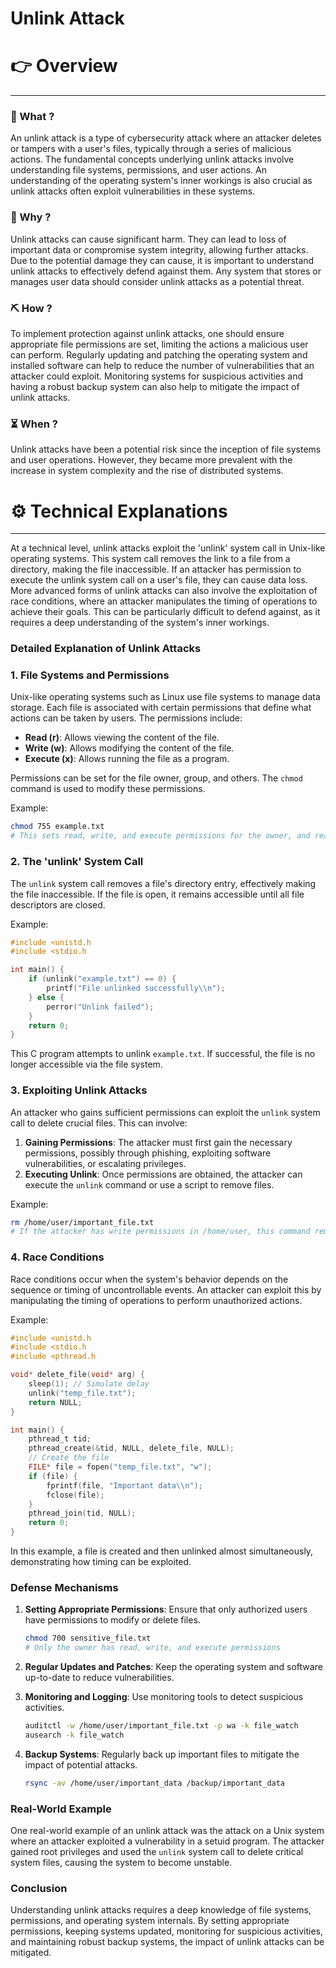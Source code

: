 # Unlink Attack


# 👉 Overview

---

### 👀 What ?

An unlink attack is a type of cybersecurity attack where an attacker deletes or tampers with a user's files, typically through a series of malicious actions. The fundamental concepts underlying unlink attacks involve understanding file systems, permissions, and user actions. An understanding of the operating system's inner workings is also crucial as unlink attacks often exploit vulnerabilities in these systems.


### 🧐 Why ?

Unlink attacks can cause significant harm. They can lead to loss of important data or compromise system integrity, allowing further attacks. Due to the potential damage they can cause, it is important to understand unlink attacks to effectively defend against them. Any system that stores or manages user data should consider unlink attacks as a potential threat.


### ⛏️ How ?

To implement protection against unlink attacks, one should ensure appropriate file permissions are set, limiting the actions a malicious user can perform. Regularly updating and patching the operating system and installed software can help to reduce the number of vulnerabilities that an attacker could exploit. Monitoring systems for suspicious activities and having a robust backup system can also help to mitigate the impact of unlink attacks.


### ⏳ When ?

Unlink attacks have been a potential risk since the inception of file systems and user operations. However, they became more prevalent with the increase in system complexity and the rise of distributed systems.


# ⚙️ Technical Explanations

---

At a technical level, unlink attacks exploit the 'unlink' system call in Unix-like operating systems. This system call removes the link to a file from a directory, making the file inaccessible. If an attacker has permission to execute the unlink system call on a user's file, they can cause data loss. More advanced forms of unlink attacks can also involve the exploitation of race conditions, where an attacker manipulates the timing of operations to achieve their goals. This can be particularly difficult to defend against, as it requires a deep understanding of the system's inner workings.

### Detailed Explanation of Unlink Attacks

### 1. File Systems and Permissions

Unix-like operating systems such as Linux use file systems to manage data storage. Each file is associated with certain permissions that define what actions can be taken by users. The permissions include:

- **Read (r)**: Allows viewing the content of the file.
- **Write (w)**: Allows modifying the content of the file.
- **Execute (x)**: Allows running the file as a program.

Permissions can be set for the file owner, group, and others. The `chmod` command is used to modify these permissions.

Example:

```bash
chmod 755 example.txt
# This sets read, write, and execute permissions for the owner, and read and execute permissions for group and others.

```

### 2. The 'unlink' System Call

The `unlink` system call removes a file's directory entry, effectively making the file inaccessible. If the file is open, it remains accessible until all file descriptors are closed.

Example:

```c
#include <unistd.h
#include <stdio.h

int main() {
    if (unlink("example.txt") == 0) {
        printf("File unlinked successfully\\n");
    } else {
        perror("Unlink failed");
    }
    return 0;
}

```

This C program attempts to unlink `example.txt`. If successful, the file is no longer accessible via the file system.

### 3. Exploiting Unlink Attacks

An attacker who gains sufficient permissions can exploit the `unlink` system call to delete crucial files. This can involve:

1. **Gaining Permissions**: The attacker must first gain the necessary permissions, possibly through phishing, exploiting software vulnerabilities, or escalating privileges.
2. **Executing Unlink**: Once permissions are obtained, the attacker can execute the `unlink` command or use a script to remove files.

Example:

```bash
rm /home/user/important_file.txt
# If the attacker has write permissions in /home/user, this command removes the file.

```

### 4. Race Conditions

Race conditions occur when the system's behavior depends on the sequence or timing of uncontrollable events. An attacker can exploit this by manipulating the timing of operations to perform unauthorized actions.

Example:

```c
#include <unistd.h
#include <stdio.h
#include <pthread.h

void* delete_file(void* arg) {
    sleep(1); // Simulate delay
    unlink("temp_file.txt");
    return NULL;
}

int main() {
    pthread_t tid;
    pthread_create(&tid, NULL, delete_file, NULL);
    // Create the file
    FILE* file = fopen("temp_file.txt", "w");
    if (file) {
        fprintf(file, "Important data\\n");
        fclose(file);
    }
    pthread_join(tid, NULL);
    return 0;
}

```

In this example, a file is created and then unlinked almost simultaneously, demonstrating how timing can be exploited.

### Defense Mechanisms

1. **Setting Appropriate Permissions**:
Ensure that only authorized users have permissions to modify or delete files.
    
    ```bash
    chmod 700 sensitive_file.txt
    # Only the owner has read, write, and execute permissions
    
    ```
    
2. **Regular Updates and Patches**:
Keep the operating system and software up-to-date to reduce vulnerabilities.
3. **Monitoring and Logging**:
Use monitoring tools to detect suspicious activities.
    
    ```bash
    auditctl -w /home/user/important_file.txt -p wa -k file_watch
    ausearch -k file_watch
    
    ```
    
4. **Backup Systems**:
Regularly back up important files to mitigate the impact of potential attacks.
    
    ```bash
    rsync -av /home/user/important_data /backup/important_data
    
    ```
    

### Real-World Example

One real-world example of an unlink attack was the attack on a Unix system where an attacker exploited a vulnerability in a setuid program. The attacker gained root privileges and used the `unlink` system call to delete critical system files, causing the system to become unstable.

### Conclusion

Understanding unlink attacks requires a deep knowledge of file systems, permissions, and operating system internals. By setting appropriate permissions, keeping systems updated, monitoring for suspicious activities, and maintaining robust backup systems, the impact of unlink attacks can be mitigated.
